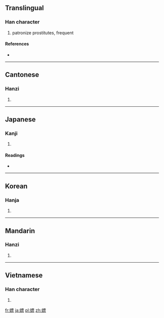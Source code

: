 ==Translingual==

===Han character===
{{Han char|rn=38|rad=女|as=11|sn=14|four=4149<sub>1</sub>|canj=女一田火 (VMWF)}}

# patronize prostitutes, frequent

====References====
* {{Han ref|kx=0269.210|dkj=06637|dj=0537.100|hdz=21076.050|uh=5AD6|ud=23254|bh=B9E2|bd=47586}}

----

==Cantonese==

===Hanzi===
{{yue-hanzi|jyut=|y=piu4}}

# {{defn|Cantonese|sort=女11}}

----

==Japanese==

===Kanji===
{{ja-kanji|grade=|rs=女11}}

# {{defn|Japanese|sort=女11}}

====Readings====
* {{ja-readings|on=[[ひょう]] (hyō)|kun=[[かるい]] (karui)}}

----

==Korean==

===Hanja===
{{ko-hanja|hangeul=표|rv=pyo|mr=p'yo}}

# {{defn|Korean|sort=女11}}

----

==Mandarin==

===Hanzi===
{{cmn-hanzi|pin=[[piào]] ([[piao4]])|wg=p'iao<sup>4</sup>}}

# {{defn|Mandarin|sort=女11}}

----

==Vietnamese==

===Han character===
{{vi-hantu|[[phiêu]], [[phếu]], [[phiếu]], [[tẹo]], [[phèo]]|rs=女11}}

# {{defn|Vietnamese|sort=女11}}

[[fr:嫖]]
[[ja:嫖]]
[[pl:嫖]]
[[zh:嫖]]